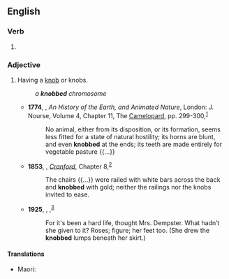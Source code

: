 ==English==

===Verb===
{{head|en|verb form}}

# {{en-past of|knob}}

===Adjective===
{{en-adj|-}}

# Having a [[knob]] or knobs.
#: ''a '''knobbed''' chromosome''
#* '''1774''', {{w|Oliver Goldsmith}}, ''An History of the Earth, and Animated Nature'', London: J. Nourse, Volume 4, Chapter 11, The [[camelopard|Camelopard]], pp. 299-300,<sup>[http://name.umdl.umich.edu/004897225.0001.004]</sup>
#*: No animal, either from its disposition, or its formation, seems less fitted for a state of natural hostility; its horns are blunt, and even '''knobbed''' at the ends; its teeth are made entirely for vegetable pasture {{...}}
#* '''1853''', {{w|Elizabeth Gaskell}}, ''[[w:Cranford (novel)|Cranford]]'', Chapter 8,<sup>[http://www.gutenberg.org/files/394/394-h/394-h.htm]</sup>
#*: The chairs {{...}} were railed with white bars across the back and '''knobbed''' with gold; neither the railings nor the knobs invited to ease.
#* '''1925''', {{w|Virginia Woolf}}, ''{{w|Mrs. Dalloway}}'',<sup>[http://gutenberg.net.au/ebooks02/0200991.txt]</sup>
#*: For it's been a hard life, thought Mrs. Dempster. What hadn’t she given to it? Roses; figure; her feet too. (She drew the '''knobbed''' lumps beneath her skirt.)

====Translations====
{{trans-top|equipped with a knob}}
* Maori: {{t|mi|pūrekereke}}
{{trans-mid}}
{{trans-bottom}}